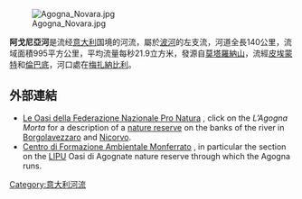 [[Image:Agogna_Novara.jpg|right]]

'''阿戈尼亞河'''是流经[[意大利|意大利]]国境的河流，屬於[[波河|波河]]的左支流，河道全長140公里，流域面積995平方公里，平均流量每秒21.9立方米，發源自[[莫塔羅納山|莫塔羅納山]]，流經[[皮埃蒙特|皮埃蒙特]]和[[倫巴底|倫巴底]]，河口處在[[梅扎納比利|梅扎納比利]]。

==外部連結==
* [http://www.pro-natura.it/oasi.html Le Oasi della Federazione Nazionale Pro Natura] {{Wayback|url=http://www.pro-natura.it/oasi.html |date=20200109121043 }} {{it}}, click on the ''L’Agogna Morta'' for a description of a [[nature_reserve|nature reserve]] on the banks of the river in  [[Borgolavezzaro|Borgolavezzaro]] and [[Nicorvo|Nicorvo]].
* [https://web.archive.org/web/20070315045557/http://www.cfa-monferrato.it/approfondimenti_dettaglio.php?ID=12 Centro di Formazione Ambientale Monferrato] {{it}}, in particular the section on the [[LIPU|LIPU]] Oasi di Agognate nature reserve through which the Agogna runs.

{{coord|45|04|N|8|54|E|display=title|region:IT_type:river_source:GNS-enwiki}}

{{Italy-geo-stub}}
[[Category:意大利河流|Category:意大利河流]]